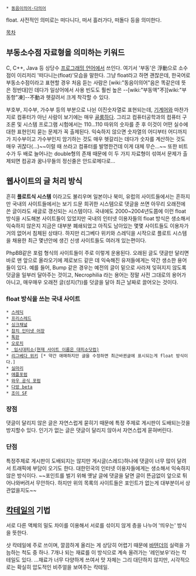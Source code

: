  * [[동음이의어·다의어]]

float. 사전적인 의미로는 떠다니다, 떠서 흘러가다, 떠돌다 등을 의미한다.

[[목차]]

== 부동소수점 자료형을 의미하는 키워드 ==
C, C++, Java 등 상당수 [[프로그래밍 언어]]에서 쓰인다. 여기서 '부동'은 浮動으로 소수점이 이리저리 '떠다니는(float)'모습을 말한다. 그냥 float라고 하면 괜찮은데, 한국어로 부동소수점이라고 표현할 경우 처음 듣는 사람은 [wiki:"동음이의어"음은 똑같은데 뜻은 정반대]인 데다가 일상어에서 사용 빈도도 훨씬 높은 --[wiki:"부동액"不][wiki:"부동항"凍]--不動과 헷갈려서 크게 착각할 수 있다.

부호부, 지수부, 가수부 등의 부분으로 나뉜 이진숫자열로 표현되는데, [[기계어]]와 마찬가지로 컴퓨터가 아닌 사람이 보기에는 매우 [[골룸]]하다. 그리고 컴퓨터공학과의 컴퓨터 구조론 및 시스템 프로그램 시험에서는 110...110 따위의 숫자를 준 후 이것이 어떤 실수에 대한 표현인지 묻는 문제가 꼭 출제된다. 익숙하지 않으면 숫자열의 어디부터 어디까지가 지수부이고 가수부인지 암기하는 것도 매우 헷갈리는 데다가 숫자를 계산하는 것도 매우 귀찮다(...)~~이럴 때 쓰라고 컴퓨터를 발명한건데 이게 대체 무슨...~~ 또한 비트수가 두 배로 늘어나는 double형의 존재 때문에 이 두 가지 자료형이 섞여서 문제가 출제되면 컴공과 꿈나무들의 정신줄은 안드로메다로...

== 웹사이트의 글 처리 방식 ==
흔히 '''플로트식 시스템''' 이라고도 불리우며 일본이나 북미, 유럽의 사이트들에서는 흔하지만 국내의 사이트들에서는 보기 드문 희귀한 시스템으로 댓글을 쓰면 아무리 오래전에 쓴 글이라도 새글로 갱신되는 시스템이다. 국내에도 2000~2004년도쯤에 이런 float 방식을 시도해본 사이트들이 있었지만 국내의 인터넷 이용자들의 float 방식은 생소해서 익숙하지 않은지 지금은 대부분 폐쇄되었고 아직도 남아있는 몇몇 사이트들도 이용자가 거의 없어서 침체된 상태다. 하지만 리그베다 위키와 스레딕을 시작으로 플로트 시스템을 채용한 최근 몇년안에 생긴 신생 사이트들도 여러개 있는편이다.

PhpBB같은 포럼 형식의 사이트들이 주로 이렇게 운용된다. 오래된 글도 댓글만 달리면 바로 맨 앞으로 올라오기에 제로보드 같은 데 익숙해진 유저들에게는 약간 생소한 용어들이 있다. 예를 들어, Bump 같은 경우는 예전의 글이 밑으로 사라져 잊혀지지 않도록 덧글을 일부러 달아주는 것이고, Necrophilia 라는 용어는 정말 사전 그대로의 용어가 아니고, 매우매우 오래전 글(성지(?))를 덧글을 달아 최근 날짜로 끌어오는 것이다.

=== float 방식을 쓰는 국내 사이트 ===

 * [[스레딕]]
 * [http://th.kariplan.com/ 프리스레드]
 * [http://thinkch.net/ 싱크채널]
 * [http://www.tunaground.net/ 참치 인터넷 어장]
 * [http://talkpan.com/ 톡판]
 * [http://www.oroch.com/ 오로치]
 * [[대피소| 임시대피소(현재 사이트 이름은 대피소닷컴)]] 
 * [http://rigvedawiki.net/r1/wiki.php 리그베다 위키] [* 약간 애매하지만 글을 수정하면 최근바뀐글에 표시되는게 float 방식이다.]
 * [http://assuram.cafe24.com/ 실마리]
 * [http://appleforum.com/ 애플포럼]
 * [http://kr.battle.net/wow/ko/forum/ 와우 공식 포럼]
 * [[코챈|다방 beta]]
 * [[조이 SF]]


=== 장점 ===

댓글이 달리지 않은 글은 자연스럽게 묻히기 때문에 특정 주제로 게시판이 도배되는것을 방지할수 있다. 인기가 없는 글은 댓글이 달리지 않아서 자연스럽게 묻혀버린다. 

=== 단점 ===

특정주제로 게시판이 도배되지는 않지만 게시글(스레드)하나에 댓글이 너무 많이 달려서 트래픽에 부담이 오기도 한다.
대한민국의 인터넷 이용자들에게는 생소해서 익숙하지 않은 방식이다.
~~포인트를 벌기 위해 옛날 글에 댓글을 달면 글이 뜬금없이 앞으로 튀어나와버려서 무안하다. 하지만 위의 목록의 사이트들은 포인트가 없는게 대부분이서 상관없을지도~~

== [[칵테일]]의 기법 ==
서로 다른 액체의 밀도 차이를 이용해서 서로를 섞이지 않게 층을 나누어 '띄우는' 방식을 뜻한다.

샷 칵테일에 주로 쓰이며, 깔끔하게 올리는 게 상당히 어렵기 때문에 [[바텐더]]의 실력을 가늠하는 척도 중 하나. 7개나 되는 재료를 이 방식으로 계속 올려가는 '레인보우'라는 칵테일도 있다. …재료가 너무 다양하게 쓰여서 맛 자체는 그리 대단하지 않지만, 시각적으로는 확실히 압도적인 비주얼을 보여주는 칵테일.
